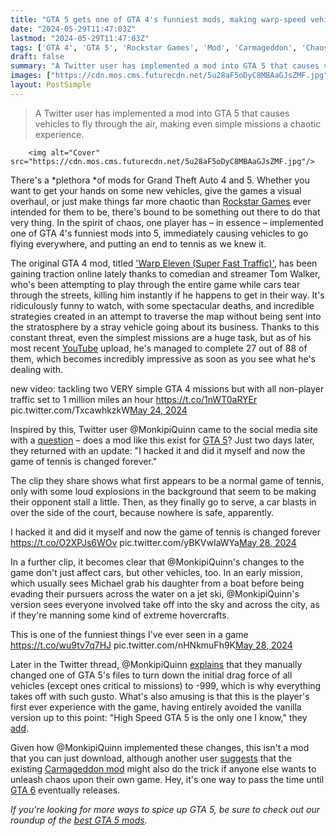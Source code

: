 ```yaml
---
title: "GTA 5 gets one of GTA 4's funniest mods, making warp-speed vehicles fly across the map, and breaking tennis forever"
date: "2024-05-29T11:47:03Z"
lastmod: "2024-05-29T11:47:03Z"
tags: ['GTA 4', 'GTA 5', 'Rockstar Games', 'Mod', 'Carmageddon', 'Chaos', 'Tennis', 'Drag Force', 'YouTube', 'Twitter', 'GTA 6']
draft: false
summary: "A Twitter user has implemented a mod into GTA 5 that causes vehicles to fly through the air, making even simple missions a chaotic experience."
images: ["https://cdn.mos.cms.futurecdn.net/5u28aF5oDyC8MBAaGJsZMF.jpg"]
layout: PostSimple
---
```

> A Twitter user has implemented a mod into GTA 5 that causes vehicles to fly through the air, making even simple missions a chaotic experience.


        <img alt="Cover" src="https://cdn.mos.cms.futurecdn.net/5u28aF5oDyC8MBAaGJsZMF.jpg"/>
        
There's a *plethora *of mods for Grand Theft Auto 4 and 5. Whether you want to get your hands on some new vehicles, give the games a visual overhaul, or just make things far more chaotic than [Rockstar Games](https://www.gamesradar.com/tag/rockstar-games/) ever intended for them to be, there's bound to be something out there to do that very thing. In the spirit of chaos, one player has – in essence – implemented one of GTA 4's funniest mods into 5, immediately causing vehicles to go flying everywhere, and putting an end to tennis as we knew it. 

The original GTA 4 mod, titled [<u>'Warp Eleven (Super Fast Traffic)'</u>](https://www.moddb.com/mods/warp-eleven-carmageddon-alternative), has been gaining traction online lately thanks to comedian and streamer Tom Walker, who's been attempting to play through the entire game while cars tear through the streets, killing him instantly if he happens to get in their way. It's ridiculously funny to watch, with some spectacular deaths, and incredible strategies created in an attempt to traverse the map without being sent into the stratosphere by a stray vehicle going about its business. Thanks to this constant threat, even the simplest missions are a huge task, but as of his most recent [YouTube](https://www.gamesradar.com/tag/youtube/) upload, he's managed to complete 27 out of 88 of them, which becomes incredibly impressive as soon as you see what he's dealing with.

new video: tackling two VERY simple GTA 4 missions but with all non-player traffic set to 1 million miles an hour https://t.co/1nWT0aRYEr pic.twitter.com/TxcawhkzkW[May 24, 2024](https://twitter.com/tomwalkerisgood/status/1793861580997951663)

Inspired by this, Twitter user @MonkipiQuinn came to the social media site with a [<u>question</u>](https://x.com/MonkipiQuinn/status/1794755243022205096) – does a mod like this exist for [<u>GTA 5</u>](https://www.gamesradar.com/gta-5-guide/)? Just two days later, they returned with an update: "I hacked it and did it myself and now the game of tennis is changed forever."

The clip they share shows what first appears to be a normal game of tennis, only with some loud explosions in the background that seem to be making their opponent stall a little. Then, as they finally go to serve, a car blasts in over the side of the court, because nowhere is safe, apparently.

I hacked it and did it myself and now the game of tennis is changed forever https://t.co/O2XPJs6WOv pic.twitter.com/yBKVwIaWYa[May 28, 2024](https://twitter.com/MonkipiQuinn/status/1795286878016684340)

In a further clip, it becomes clear that @MonkipiQuinn's changes to the game don't just affect cars, but other vehicles, too. In an early mission, which usually sees Michael grab his daughter from a boat before being evading their pursuers across the water on a jet ski, @MonkipiQuinn's version sees everyone involved take off into the sky and across the city, as if they're manning some kind of extreme hovercrafts.

This is one of the funniest things I've ever seen in a game https://t.co/wu9tv7q7HJ pic.twitter.com/nHNkmuFh9K[May 28, 2024](https://twitter.com/MonkipiQuinn/status/1795306596534513894)

Later in the Twitter thread, @MonkipiQuinn [<u>explains</u>](https://x.com/MonkipiQuinn/status/1795642125268529248) that they manually changed one of GTA 5's files to turn down the initial drag force of all vehicles (except ones critical to missions) to -999, which is why everything takes off with such gusto. What's also amusing is that this is the player's first ever experience with the game, having entirely avoided the vanilla version up to this point: "High Speed GTA 5 is the only one I know," they [<u>add</u>](https://x.com/MonkipiQuinn/status/1795306067615989866).

Given how @MonkipiQuinn implemented these changes, this isn't a mod that you can just download, although another user [suggests](https://x.com/OneAndOnlySeren/status/1795642560863699252) that the existing [<u>Carmageddon mod</u>](https://www.nexusmods.com/gta5/mods/21) might also do the trick if anyone else wants to unleash chaos upon their own game. Hey, it's one way to pass the time until [<u>GTA 6</u>](https://www.gamesradar.com/gta-6-guide/) eventually releases. 

*If you're looking for more ways to spice up GTA 5, be sure to check out our roundup of the *[<u><em>best GTA 5 mods</em></u>](https://www.gamesradar.com/gta-5-pc-mod/)*.*
        
